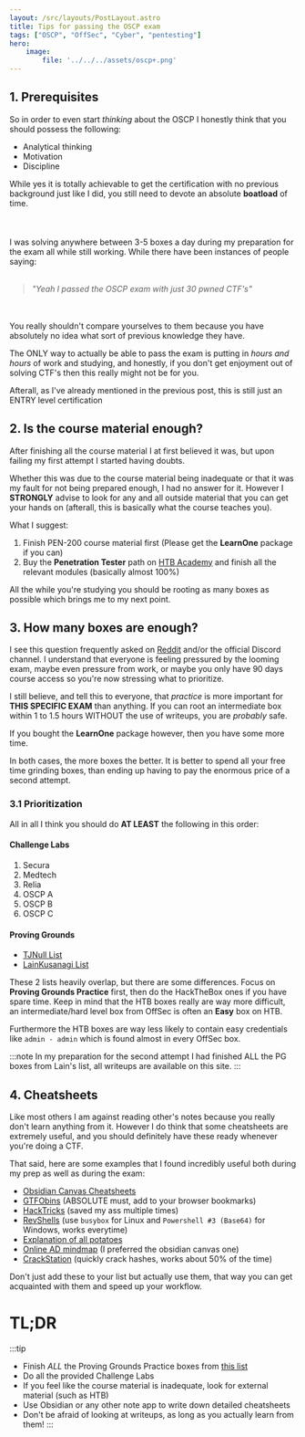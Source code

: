 ```yaml
---
layout: /src/layouts/PostLayout.astro
title: Tips for passing the OSCP exam
tags: ["OSCP", "OffSec", "Cyber", "pentesting"]
hero:
    image:
        file: '../../../assets/oscp+.png'
---
```


## 1. Prerequisites

So in order to even start *thinking* about the OSCP I honestly think that you should possess the following:

- Analytical thinking
- Motivation
- Discipline

While yes it is totally achievable to get the certification with no previous background just like I did, you still need to 
devote an absolute **boatload** of time.<br></br><br></br>
I was solving anywhere between 3-5 boxes a day during my preparation for the exam all while still working.
While there have been instances of people saying:
<br></br>
>*"Yeah I passed the OSCP exam with just 30 pwned CTF's"*

<br></br>
You really shouldn't compare yourselves to them because you have absolutely no idea what sort of previous knowledge they have.

The ONLY way to actually be able to pass the exam is putting in *hours and hours* of work and studying, and honestly, if you don't get
enjoyment out of solving CTF's then this really might not be for you.

Afterall, as I've already mentioned in the previous post, this is still just an ENTRY level certification


## 2. Is the course material enough?

After finishing all the course material I at first believed it was, but upon failing my first attempt I started having doubts.

Whether this was due to the course material being inadequate or that it was my fault for not being prepared enough, I had no answer for it.
However I **STRONGLY** advise to look for any and all outside material that you can get your hands on (afterall, this is basically what the course teaches you).

What I suggest:

1. Finish PEN-200 course material first (Please get the **LearnOne** package if you can)
2. Buy the **Penetration Tester** path on [HTB Academy](https://academy.hackthebox.com/path/preview/penetration-tester) and finish all the relevant modules (basically almost 100%)

All the while you're studying you should be rooting as many boxes as possible which brings me to my next point.

## 3. How many boxes are enough?

I see this question frequently asked on [Reddit](https://www.reddit.com/r/oscp/) and/or the official Discord channel. I understand that everyone is feeling pressured by the looming exam,
maybe even pressure from work, or maybe you only have 90 days course access so you're now stressing what to prioritize.

I still believe, and tell this to everyone, that *practice* is more important for **THIS SPECIFIC EXAM** than anything.
If you can root an intermediate box within 1 to 1.5 hours WITHOUT the use of writeups, you are *probably* safe.

If you bought the **LearnOne** package however, then you have some more time. 

In both cases, the more boxes the better. It is better to spend all your free time grinding boxes, than ending up having to pay the enormous price of a second attempt.

### 3.1 Prioritization

All in all I think you should do **AT LEAST** the following in this order:

#### Challenge Labs
1. Secura
2. Medtech
3. Relia
4. OSCP A 
5. OSCP B 
6. OSCP C 

#### Proving Grounds
- [TJNull List](https://docs.google.com/spreadsheets/u/1/d/1dwSMIAPIam0PuRBkCiDI88pU3yzrqqHkDtBngUHNCw8/htmlview#)
- [LainKusanagi List](https://docs.google.com/spreadsheets/u/0/d/18weuz_Eeynr6sXFQ87Cd5F0slOj9Z6rt/htmlview?pli=1#)

These 2 lists heavily overlap, but there are some differences. Focus on **Proving Grounds Practice** first, then do the HackTheBox ones if you have spare time.
Keep in mind that the HTB boxes really are way more difficult, an intermediate/hard level box from OffSec is often an **Easy** box on HTB.

Furthermore the HTB boxes are way less likely to contain easy credentials like `admin - admin` which is found almost in every OffSec box.

:::note
In my preparation for the second attempt I had finished ALL the PG boxes from Lain's list, all writeups are available on this site.
:::

## 4. Cheatsheets

Like most others I am against reading other's notes because you really don't learn anything from it. However I do think that some cheatsheets are extremely useful,
and you should definitely have these ready whenever you're doing a CTF. 

That said, here are some examples that I found incredibly useful both during my prep as well as during the exam:

- [Obsidian Canvas Cheatsheets](https://github.com/eMVee-NL/MindMap)
- [GTFObins](https://gtfobins.github.io/) (ABSOLUTE must, add to your browser bookmarks)
- [HackTricks](https://book.hacktricks.wiki/en/index.html) (saved my ass multiple times)
- [RevShells](https://www.revshells.com/) (use `busybox` for Linux and `Powershell #3 (Base64)` for Windows, works everytime)
- [Explanation of all potatoes](https://jlajara.gitlab.io/Potatoes_Windows_Privesc)
- [Online AD mindmap](https://mayfly277.github.io/assets/blog/pentest_ad_dark.svg) (I preferred the obsidian canvas one)
- [CrackStation](https://crackstation.net/) (quickly crack hashes, works about 50% of the time)

Don't just add these to your list but actually use them, that way you can get acquainted with them and speed up your workflow.





# TL;DR

:::tip
- Finish *ALL* the Proving Grounds Practice boxes from [this list](https://docs.google.com/spreadsheets/u/0/d/18weuz_Eeynr6sXFQ87Cd5F0slOj9Z6rt/htmlview?pli=1#)
- Do all the provided Challenge Labs
- If you feel like the course material is inadequate, look for external material (such as HTB)
- Use Obsidian or any other note app to write down detailed cheatsheets
- Don't be afraid of looking at writeups, as long as you actually learn from them!
:::